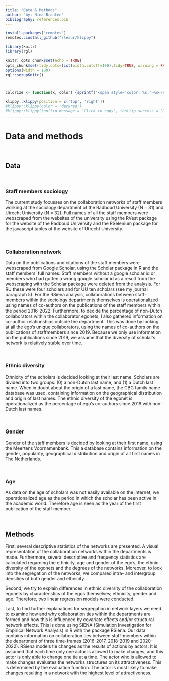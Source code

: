 ```yaml
---
title: "Data & Methods"
author: "by: Nina Branten"
bibliography: references.bib
---
```




```r
install.packages("remotes")
remotes::install_github("rlesur/klippy")
``` 

```r
library(knitr)
library(rgl)

knitr::opts_chunk$set(echo = TRUE)
opts_chunk$set(tidy.opts=list(width.cutoff=100),tidy=TRUE, warning = FALSE, message = FALSE,comment = "#>", cache=TRUE, class.source=c("test"), class.output=c("test2"))
options(width = 100)
rgl::setupKnitr()



colorize <- function(x, color) {sprintf("<span style='color: %s;'>%s</span>", color, x) }

```

```r
klippy::klippy(position = c('top', 'right'))
#klippy::klippy(color = 'darkred')
#klippy::klippy(tooltip_message = 'Click to copy', tooltip_success = 'Done')
```

---


# Data and methods
&nbsp;

## Data
&nbsp;

### Staff members sociology
The current study focusses on the collaboration networks of staff members working at the  sociology department of the Radboud University (N = 31) and Utrecht University (N = 32). Full names of all the staff members were webscraped from the websites of the university using the RVest package for the website of the Radboud University and the RSelenium package for the javascript tables of the website of Utrecht University.

&nbsp;

### Collaboration network
Data on the publications and citations of the staff members were webscraped from Google Scholar, using the Scholar package in R and the staff members' full names. Staff members without a google scholar id or members who had gotten a wrong google scholar id as a result from the webscraping with the Scholar package were deleted from the analysis. For RU these were four scholars and for UU ten scholars (see my journal paragraph 5).
For the RSiena analysis, collaborations between staff-members within the sociology departments themselves is operationalized using names of co-authors on the publications of the staff members within the period 2016-2022.
Furthermore, to decide the percentage of non-Dutch collaborators within the collaborator egonets, I also gathered information on co-author relationships outside the department. This was done by looking at all the ego's unique collaborators, using the names of co-authors on the publications of staffmembers since 2019. Because we only use information on the publications since 2019, we assume that the diversity of scholar’s network is relatively stable over time.

&nbsp;

### Ethnic diversity
Ethnicity of the scholars is decided looking at their last name. Scholars are divided into two groups: (0) a non-Dutch last name, and (1) a Dutch last name. When in doubt about the origin of a last name, the CBG family name database was used, containing information on the geographical distribution and origin of last names.
The ethnic diversity of the egonet is operationalized as the percentage of ego’s co-authors since 2019 with non-Dutch last names.

&nbsp;

### Gender
Gender of the staff members is decided by looking at their first name, using the Meertens Voornamenbank. This a database contains information on the gender, popularity, geographical distribution and origin of all first names in The Netherlands.

&nbsp;

### Age
As data on the age of scholars was not easily available on the internet, we operationalized age as the period in which the scholar has been active in the academic world. Therefore age is seen as the year of the first publication of the staff member. 

&nbsp;

## Methods
First, several descriptive statistics of the networks are presented. A visual representation of the collaboration networks within the departments is made. Furthermore, several descriptive and frequency statistics are calculated regarding the ethnicity, age and gender of the ego’s, the ethnic diversity of the egonets and the degrees of the networks. Moreover, to look into the segregation of the networks, we compared intra- and intergroup densities of both gender and ethnicity.
&nbsp;

Second, we try to explain differences in ethnic diversity of the collaboration egonets by characteristics of the egos themselves; ethnicity, gender and age. Therefore, two linear regression models were conducted.
&nbsp;

Last, to find further explanations for segregation in network layers we need to examine how and why collaboration ties within the departments are formed and how this is influenced by covariate effects and/or structural network effects. This is done using SIENA (Simulation Investigation for Empirical Network Analysis) in R with the package RSiena. Our data contains information on collaboration ties between staff-members within the department of three time-frames (2016-2017, 2018-2019 and 2020-2022).
RSiena models tie changes as the results of actions by actors. It is assumed that each time only one actor is allowed to make changes, and this actor is only able to change one tie at a time. The actor who is allowed to make changes evaluates the networks structures on its attractiveness. This is determined by the evaluation function. The actor is most likely to make changes resulting in a network with the highest level of attractiveness. 
